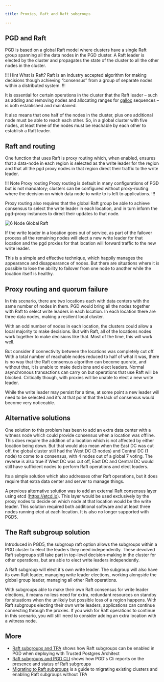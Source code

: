```yaml
---

title: Proxies, Raft and Raft subgroups

---
```


## PGD and Raft

PGD is based on a global Raft model where clusters have a single Raft group spanning all the data nodes in the PGD cluster. A Raft leader is elected by the cluster and propagates the state of the cluster to all the other nodes in the cluster. 

!!! Hint What is Raft?
Raft is an industry accepted algorithm for making decisions though achieving “consensus” from a group of separate nodes within a distributed system. 
!!!

It is essential for certain operations in the cluster that the Raft leader – such as adding and removing nodes and allocating ranges for [galloc](sequences/#pdg-global-sequences) sequences – is both established and maintained. 

It also means that one half of the nodes in the cluster, plus one additional node must be able to reach each other. So, in a global cluster with five nodes, at least three of the nodes must be reachable by each other to establish a Raft leader.

## Raft and routing

One function that uses Raft is proxy routing which, when enabled, ensures that a data-node in each region is selected as the write leader for the region and that all the pgd proxy nodes in that region direct their traffic to the write leader.

!!! Note Proxy routing
Proxy routing is default in many configurations of PGD but is not mandatory; clusters can be configured without proxy-routing where the decision on which data node to write to is left to applications. 
!!!

Proxy routing also requires that the global Raft group be able to achieve consensus to select the write leader in each location, and in turn inform the pgd-proxy instances to direct their updates to that node. 

![6 Node Global Raft](images/6NodeGlobalRaft.png)

If the write leader in a location goes out of service, as part of the failover process all the remaining nodes will elect a new write leader for that location and the pgd proxies for that location will forward traffic to the new write leader. 

This is a simple and effective technique, which happily manages the appearance and disappearance of nodes. But there are situations where it is possible to lose the ability to failover from one node to another while the location itself is healthy.

## Proxy routing and quorum failure

In this scenario, there are two locations each with data centers with the same number of nodes in them. PGD would bring all the nodes together with Raft to select write leaders in each location. In each location there are three data nodes, making a resilient local cluster.

With an odd number of nodes in each location, the clusters could allow a local majority to make decisions. But with Raft, all of the locations nodes work together to make decisions like that. Most of the time, this will work well.

But consider if connectivity between the locations was completely cut off. With a total number of reachable nodes reduced to half of what it was, there is no way that the Raft consensus algorithm can become quorate, and without that, it is unable to make decisions and elect leaders. Normal asynchronous transactions can carry on but operations that use Raft will be blocked. Critically though, with proxies will be unable to elect a new write leader.

While the write leader may persist for a time, at some point a new leader will need to be selected and it's at that point that the lack of consensus would become very noticeable.

## Alternative solutions

One solution to this problem has been to add an extra data center with a witness node which could provide consensus when a location was offline. This does require the addition of a location which is not affected by either location being down. But that would also mean when the East DC was cut off, the global cluster still had the West DC (3 nodes) and Central DC (1 node) to come to a consensus, with 4 nodes out of a global 7 voting. The reverse is also true if West DC was cut off, East DC and Central DC would still have sufficient nodes to perform Raft operations and elect leaders.

Its a simple solution which also addresses other Raft operations, but it does require that extra data center and server to manage things.

A previous alternative solution was to add an external Raft consensus layer using etcd (https://etcd.io). This layer would be used exclusively by the proxy nodes to decide on which node at that location would be the write leader. This solution required both additional software and at least three nodes running etcd at each location. It is also no longer supported with PGD5.

## The Raft subgroup solution

Introduced in PGD5, the subgroup raft option allows the subgroups within a PGD cluster to elect the leaders they need independently. These devolved Raft subgroups still take part in top-level decision-making in the cluster for other operations, but are able to elect write leaders independently.

A Raft subgroup will elect it's own write leader. The subgroup will also have its own Raft leader, managing write leader elections, working alongside the global group leader, managing all other Raft operations.

With subgroups able to make their own Raft consensus for write leader elections, it means no less need for extra, redundant resources on standby for situations when the unlikely but possible loss of a region happens. With Raft subgroups electing their own write leaders, applications can continue connecting through the proxies. If you wish for Raft operations to continue in this scenario, you will still need to consider adding an extra location with a witness node.

## More

* [Raft subgroups and TPA](01_raft_subgroups_and_tpa) shows how Raft subgroups can be enabled in PGD when deploying with Trusted Postgres Architect
* [Raft subgroups and PGD CLI](02_raft_subgroups_and_pgd_cli) shows how PGD's Cli reports on the presence and status of Raft subgroups
* [Migrating to Raft subgroups](03_migrating_to_raft_subgroups) is a guide to migrating existing clusters and enabling Raft subgroups without TPA



